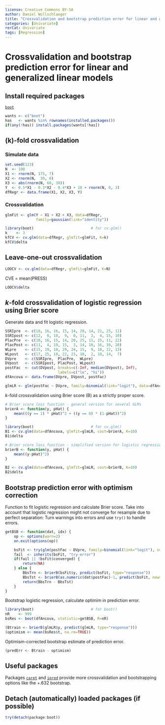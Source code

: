 ---
license: Creative Commons BY-SA
author: Daniel Wollschlaeger
title: "Crossvalidation and bootstrap prediction error for linear and generalized linear models"
categories: [Univariate]
rerCat: Univariate
tags: [Regression]
---

Crossvalidation and bootstrap prediction error for linear and generalized linear models
=========================

Install required packages
-------------------------

[`boot`](https://cran.r-project.org/package=boot)

```{r}
wants <- c("boot")
has   <- wants %in% rownames(installed.packages())
if(any(!has)) install.packages(wants[!has])
```

\(k\)-fold crossvalidation
-------------------------

### Simulate data
    
```{r}
set.seed(123)
N  <- 100
X1 <- rnorm(N, 175, 7)
X2 <- rnorm(N,  30, 8)
X3 <- abs(rnorm(N, 60, 30))
Y  <- 0.5*X1 - 0.3*X2 - 0.4*X3 + 10 + rnorm(N, 0, 3)
dfRegr <- data.frame(X1, X2, X3, Y)
```

### Crossvalidation

```{r}
glmFit <- glm(Y ~ X1 + X2 + X3, data=dfRegr,
              family=gaussian(link="identity"))
```

```{r}
library(boot)                          # for cv.glm()
k    <- 3
kfCV <- cv.glm(data=dfRegr, glmfit=glmFit, K=k)
kfCV$delta
```

Leave-one-out crossvalidation
-------------------------

```{r}
LOOCV <- cv.glm(data=dfRegr, glmfit=glmFit, K=N)
```

CVE = mean(PRESS)

```{r}
LOOCV$delta
```

$k$-fold crossvalidation of logistic regression using Brier score
-------------------------

Generate data and fit logistic regression.

```{r}
SSRIpre  <- c(18, 16, 16, 15, 14, 20, 14, 21, 25, 11)
SSRIpost <- c(12,  0, 10,  9,  0, 11,  2,  4, 15, 10)
PlacPre  <- c(18, 16, 15, 14, 20, 25, 11, 25, 11, 22)
PlacPost <- c(11,  4, 19, 15,  3, 14, 10, 16, 10, 20)
WLpre    <- c(15, 19, 10, 29, 24, 15,  9, 18, 22, 13)
WLpost   <- c(17, 25, 10, 22, 23, 10,  2, 10, 14,  7)
DVpre    <- c(SSRIpre,  PlacPre,  WLpre)
DVpost   <- c(SSRIpost, PlacPost, WLpost)
postFac  <- cut(DVpost, breaks=c(-Inf, median(DVpost), Inf),
                        labels=c("lo", "hi"))
dfAncova <- data.frame(DVpre, DVpost, postFac)

glmLR <- glm(postFac ~ DVpre, family=binomial(link="logit"), data=dfAncova)
```

$k$-fold crossvalidation using Brier score \(B\) as a strictly proper score.

```{r}
# Brier score loss function - general version for several GLMs
brierA <- function(y, pHat) {
    mean(((y == 1) * pHat)^2 + ((y == 0) * (1-pHat))^2)
}

library(boot)                          # for cv.glm()
B1 <- cv.glm(data=dfAncova, glmfit=glmLR, cost=brierA, K=10)
B1$delta

# Brier score loss function - simplified version for logistic regression only
brierB <- function(y, pHat) {
    mean((y-pHat)^2)
}

B2 <- cv.glm(data=dfAncova, glmfit=glmLR, cost=brierB, K=10)
B2$delta
```

Bootstrap prediction error with optimism correction
-------------------------

Function to fit logistic regression and calculate Brier score. Take into account that logistic regression might not converge for resample due to perfect separation: Turn warnings into errors and use `try()` to handle errors.

```{r}
getBSB <- function(dat, idx) {
    op <- options(warn=2)
    on.exit(options(op))

    bsFit <- try(glm(postFac ~ DVpre, family=binomial(link="logit"), subset=idx, data=dat))
    fail  <- inherits(bsFit, "try-error")
    if(fail || !bsFit$converged) {
        return(NA)
    } else {
        BbsTrn <- brierB(bsFit$y, predict(bsFit, type="response"))
        BbsTst <- brierB(as.numeric(dat$postFac)-1, predict(bsFit, newdata=dat, type="response"))
        return(BbsTrn - BbsTst)
    }
}
```

Bootstrap logistic regression, calculate optimim in prediction error.
```{r}
library(boot)                          # for boot()
nR    <- 999
bsRes <- boot(dfAncova, statistic=getBSB, R=nR)

(Btrain <- brierB(glmLR$y, predict(glmLR, type="response")))
(optimism <- mean(bsRes$t, na.rm=TRUE))
```

Optimism-corrected bootstrap estimate of prediction error.

```{r}
(predErr <- Btrain - optimism)
```

Useful packages
-------------------------

Packages [`caret`](https://cran.r-project.org/package=caret) and [`ipred`](https://cran.r-project.org/package=ipred) provide more crossvalidation and bootstrapping options like the +.632 bootstrap.

Detach (automatically) loaded packages (if possible)
-------------------------

```{r}
try(detach(package:boot))
```
